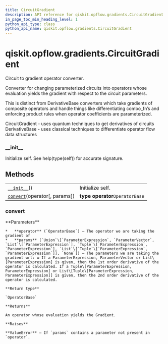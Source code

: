 ```yaml
---
title: CircuitGradient
description: API reference for qiskit.opflow.gradients.CircuitGradient
in_page_toc_min_heading_level: 1
python_api_type: class
python_api_name: qiskit.opflow.gradients.CircuitGradient
---
```


# qiskit.opflow\.gradients.CircuitGradient

<Class id="qiskit.opflow.gradients.CircuitGradient" github="https://github.com/qiskit/qiskit/tree/stable/0.18/qiskit/opflow/gradients/circuit_gradients/circuit_gradient.py" signature="CircuitGradient">
  Circuit to gradient operator converter.

  Converter for changing parameterized circuits into operators whose evaluation yields the gradient with respect to the circuit parameters.

  This is distinct from DerivativeBase converters which take gradients of composite operators and handle things like differentiating combo\_fn’s and enforcing product rules when operator coefficients are parameterized.

  CircuitGradient - uses quantum techniques to get derivatives of circuits DerivativeBase - uses classical techniques to differentiate operator flow data structures

  ### \_\_init\_\_

  <Function id="qiskit.opflow.gradients.CircuitGradient.__init__" name="__init__" signature="__init__()">
    Initialize self. See help(type(self)) for accurate signature.
  </Function>

  ## Methods

  |                                                                                                                                      |                                 |
  | ------------------------------------------------------------------------------------------------------------------------------------ | ------------------------------- |
  | [`__init__`](#qiskit.opflow.gradients.CircuitGradient.__init__ "qiskit.opflow.gradients.CircuitGradient.__init__")()                 | Initialize self.                |
  | [`convert`](#qiskit.opflow.gradients.CircuitGradient.convert "qiskit.opflow.gradients.CircuitGradient.convert")(operator\[, params]) | **type operator**`OperatorBase` |

  ### convert

  <Function id="qiskit.opflow.gradients.CircuitGradient.convert" name="convert" signature="abstract convert(operator, params=None)">
    **Parameters**

    *   **operator** (`OperatorBase`) – The operator we are taking the gradient of
    *   **params** (`Union`\[`ParameterExpression`, `ParameterVector`, `List`\[`ParameterExpression`], `Tuple`\[`ParameterExpression`, `ParameterExpression`], `List`\[`Tuple`\[`ParameterExpression`, `ParameterExpression`]], `None`]) – The parameters we are taking the gradient wrt: ω If a ParameterExpression, ParameterVector or List\[ParameterExpression] is given, then the 1st order derivative of the operator is calculated. If a Tuple\[ParameterExpression, ParameterExpression] or List\[Tuple\[ParameterExpression, ParameterExpression]] is given, then the 2nd order derivative of the operator is calculated.

    **Return type**

    `OperatorBase`

    **Returns**

    An operator whose evaluation yields the Gradient.

    **Raises**

    **ValueError** – If `params` contains a parameter not present in `operator`.
  </Function>
</Class>

